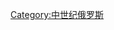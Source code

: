 {{Commons category|Russia in the 15th century}}
{{Century in country category|14|15|14|16|2|俄羅斯|亞洲|歐洲|}}
[[Category:中世纪俄罗斯|Category:中世纪俄罗斯]]